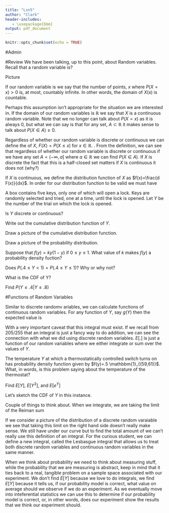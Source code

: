 ```yaml
---
title: "Lsn5"
author: "Clark"
header-includes:
   - \usepackage{bbm}
output: pdf_document
---
```


```r
knitr::opts_chunk$set(echo = TRUE)
```
#Admin

#Review
We have been talking, up to this point, about Random variables.  Recall that a random variable is?

\vspace{.3in}
Picture
\vspace{1.in}


If our random variable is \textit{discrete} we say that the number of points, $x$ where $P(X=x)>0$ is, at most, countably infinite.  In other words, the domain of $X(s)$ is countable.

Perhaps this assumption isn't appropriate for the situation we are interested in.  If the domain of our random variables is $\mathbb{R}$ we say that $X$ is a continuous random variable.  Note that we no longer can talk about $P(X=x)$ as it is always $0$, but what we can say is that for any set, $A \subset \mathbb{R}$ it makes sense to talk about $P(X \in A)\geq 0$.

Regardless of whether our random variable is discrete or continuous we can define the \textit{distribution} of $X$, $F(X)=P(X \leq x)$ for $x \in \mathbb{R}$. \textbf{Important notational aside, our book referes to this as the distribution function, this is different than our books definition of a probability distribution, 3.3 vs 4.1}. From the definition, we can see that regardless of whether our random variable is discrete or continuous if we have any set $A=(-\infty,a]$ where $a \in \mathbb{R}$ we can find $P(X \in A)$.  If $X$ is discrete the fact that this is a half-closed set matters if $X$ is continuous it does not (why?)

If $X$ is continuous, we define the distribution function of $X$ as $f(x)=\frac{d F(x)}{dx}$.  In order for our distribution function to be valid we must have

\begin{align*}
& \int_{-\infty}^{\infty} f(x) d(x)=1\\
& f(x)\geq 0
\end{align*}

A box contains five keys, only one of which will open a lock.  Keys are randomly selected and tried, one at a time, until the lock is opened.  Let $Y$ be the number of the trial on which the lock is opened.

Is $Y$ discrete or continuous?

\vspace{.5in}

\newpage
Write out the cumulative distribution function of $Y$. 

\vspace{2.in}

Draw a picture of the cumulative distribution function.

\vspace{2.in}

Draw a picture of the probability distribution.

\vspace{2.in}

Suppose that $f(y)=k y (1-y)$ if $0 \leq y \leq 1$.  What value of $k$ makes $f(y)$ a probability density fuction?

\vspace{2.in}

Does $P(.4 \leq Y < 1)= P(.4 \leq Y \leq 1)$?  Why or why not?

\vspace{2.in}

What is the CDF of Y?

\vspace{2.in}

\textbf{Extra Credit 2 pt.- Due Next Lesson}  Find $P(Y \leq .4 | Y \leq .8)$

#Functions of Random Variables

Similar to discrete randomv ariables, we can calculate functions of continuous random variables.  For any function of $Y$, say $g(Y)$ then the expected value is

\begin{equation*}
E[g(Y)]=\int_{\infty}^{\infty} g(y)f(y)dy
\end{equation*}
With a very important caveat that this integral must exist.  If we recall from 205/255 that an integral is just a fancy way to do addition, we can see the connection with what we did using discrete random variables.  $E[.]$ is just a function of our random variables where we either integrate or sum over the values of $Y$.

The temperature $Y$ at which a thermostatically controlled switch turns on has probability density function given by $f(y)=.5 \mathbbm{1}_{(59,61)}$. What, in words, is this problem saying about the temperature of the thermostat? 

Find $E[Y]$, $E[Y^2]$, and $E[e^Y]$

\newpage

Let's sketch the CDF of $Y$ in this instance.

\vspace{4.in}

Couple of things to think about.  When we integrate, we are taking the limit of the Reiman sum 

\begin{align*}
&\int f(y) d(y) = \lim_{n \to \infty} \sum_{i=1}^n f(y_i) \Delta y_i
\end{align*}

If we consider a picture of the distribution of a discrete random varaiable we see that taking this limit on the right hand side doesn't really make sense.  We still have \textit{stuff} under our curve but to find the total amount of \textit{stuff} we can't really use this definition of an integral.  For the curious student, we can define a new integral, called the Lesbasgue integral that allows us to treat both discrete random variables and continuous random variables in the same manner.

When we think about probability we need to think about measuring stuff, while the probability \textit{stuff} that we are measuring is abstract, keep in mind that it ties back to a real, tangible problem on a sample space associated with our experiment.  We don't find $E[Y]$ because we love to do integrals, we find $E[Y]$ because it tells us, if our probability model is correct, what value on average should we observe if we do an experiment.  As we eventually move into inteferential statistics we can use this to determine if our probability model is correct, or, in other words, does our experiment show the results that we think our experiment should.

